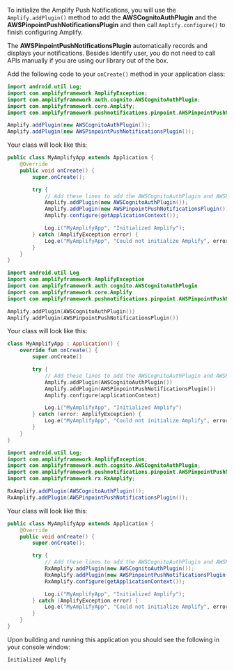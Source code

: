 To initialize the Amplify Push Notifications, you will use the `Amplify.addPlugin()` method to add the **AWSCognitoAuthPlugin** and the **AWSPinpointPushNotificationsPlugin** and then call `Amplify.configure()` to finish configuring Amplify.

<Callout>

The **AWSPinpointPushNotificationsPlugin** automatically records and displays your notifications. Besides Identify user, you do not need to call APIs manually if you are using our library out of the box.

</Callout>

Add the following code to your `onCreate()` method in your application class:

<BlockSwitcher>
<Block name="Java">

```java
import android.util.Log;
import com.amplifyframework.AmplifyException;
import com.amplifyframework.auth.cognito.AWSCognitoAuthPlugin;
import com.amplifyframework.core.Amplify;
import com.amplifyframework.pushnotifications.pinpoint.AWSPinpointPushNotificationsPlugin;
```

```java
Amplify.addPlugin(new AWSCognitoAuthPlugin());
Amplify.addPlugin(new AWSPinpointPushNotificationsPlugin());
```

Your class will look like this:

```java
public class MyAmplifyApp extends Application {
    @Override
    public void onCreate() {
        super.onCreate();

        try {
            // Add these lines to add the AWSCognitoAuthPlugin and AWSPinpointPushNotificationsPlugin plugins
            Amplify.addPlugin(new AWSCognitoAuthPlugin());
            Amplify.addPlugin(new AWSPinpointPushNotificationsPlugin());
            Amplify.configure(getApplicationContext());

            Log.i("MyAmplifyApp", "Initialized Amplify");
        } catch (AmplifyException error) {
            Log.e("MyAmplifyApp", "Could not initialize Amplify", error);
        }
    }
}
```

</Block>
<Block name="Kotlin">

```kotlin
import android.util.Log
import com.amplifyframework.AmplifyException
import com.amplifyframework.auth.cognito.AWSCognitoAuthPlugin
import com.amplifyframework.core.Amplify
import com.amplifyframework.pushnotifications.pinpoint.AWSPinpointPushNotificationsPlugin
```

```kotlin
Amplify.addPlugin(AWSCognitoAuthPlugin())
Amplify.addPlugin(AWSPinpointPushNotificationsPlugin())
```

Your class will look like this:

```kotlin
class MyAmplifyApp : Application() {
    override fun onCreate() {
        super.onCreate()

        try {
            // Add these lines to add the AWSCognitoAuthPlugin and AWSPinpointPushNotificationsPlugin plugins
            Amplify.addPlugin(AWSCognitoAuthPlugin())
            Amplify.addPlugin(AWSPinpointPushNotificationsPlugin())
            Amplify.configure(applicationContext)

            Log.i("MyAmplifyApp", "Initialized Amplify")
        } catch (error: AmplifyException) {
            Log.e("MyAmplifyApp", "Could not initialize Amplify", error)
        }
    }
}
```

</Block>
<Block name="RxJava">

```java
import android.util.Log;
import com.amplifyframework.AmplifyException;
import com.amplifyframework.auth.cognito.AWSCognitoAuthPlugin;
import com.amplifyframework.pushnotifications.pinpoint.AWSPinpointPushNotificationsPlugin;
import com.amplifyframework.rx.RxAmplify;
```

```java
RxAmplify.addPlugin(AWSCognitoAuthPlugin());
RxAmplify.addPlugin(AWSPinpointPushNotificationsPlugin());
```

Your class will look like this:

```java
public class MyAmplifyApp extends Application {
    @Override
    public void onCreate() {
        super.onCreate();

        try {
            // Add these lines to add the AWSCognitoAuthPlugin and AWSPinpointPushNotificationsPlugin plugins
            RxAmplify.addPlugin(new AWSCognitoAuthPlugin());
            RxAmplify.addPlugin(new AWSPinpointPushNotificationsPlugin());
            RxAmplify.configure(getApplicationContext());

            Log.i("MyAmplifyApp", "Initialized Amplify");
        } catch (AmplifyException error) {
            Log.e("MyAmplifyApp", "Could not initialize Amplify", error);
        }
    }
}
```

</Block>
</BlockSwitcher>

Upon building and running this application you should see the following in your console window:

```console
Initialized Amplify
```

